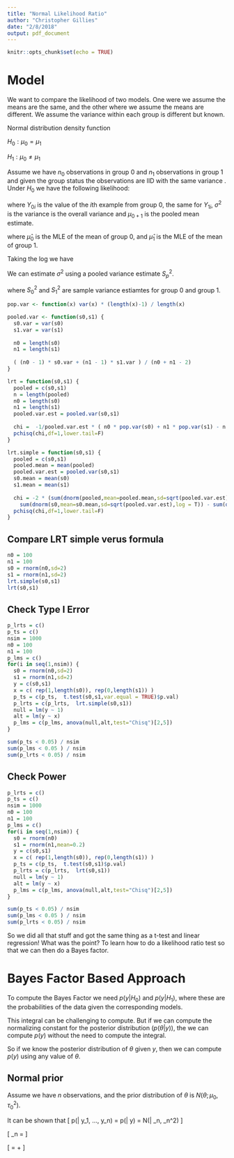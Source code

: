 ```yaml
---
title: "Normal Likelihood Ratio"
author: "Christopher Gillies"
date: "2/8/2018"
output: pdf_document
---
```


```r
knitr::opts_chunk$set(echo = TRUE)
```

# Model
We want to compare the likelihood of two models. One were we assume the means are the same, and the other where we assume the means are different. We  assume the variance within each group is different but known.

Normal distribution density function
\begin{equation}
f(x|\mu,\sigma^2) = \frac{1}{\sqrt{2 \pi \sigma^2}} \exp \left [ -\frac{(x-\mu)^2}{2\sigma^2} \right ]
\end{equation}

$H_0: \mu_0 = \mu_1$

$H_1: \mu_0 \ne \mu_1$



Assume we have $n_0$ observations in group 0 and $n_1$ observations in group 1 and given the group status the observations are IID with the same variance
.
Under $H_0$ we have the following likelihood:

\begin{equation}
L(Y|H_0) = \left ( \frac{1}{\sqrt{2 \pi \sigma^2}} \right )^{n_0}  \left ( \frac{1}{\sqrt{2 \pi \sigma^2}} \right )^{n_1} \exp \left [ -\sum_{i=0}^{n_0}\frac{(Y_{0i}- \hat \mu_{0+1})^2}{2 \sigma^2} \right ] \exp \left [ -\sum_{i=0}^{n_1}\frac{(Y_{1i}- \hat \mu_{0+1})^2}{2  \sigma^2} \right ]
\end{equation}

\begin{equation}
L(Y|H_0) = \left ( \frac{1}{\sqrt{2 \pi \sigma^2}} \right )^{n}  \exp \left [ -\sum_{i=0}^{n}\frac{(Y_{i}- \hat \mu_{0+1})^2}{2 \sigma^2} \right ]
\end{equation}

where $Y_{0i}$ is the value of the $i$th example from group 0, the same for $Y_{1i}$, $\sigma^2$ is the variance is the overall variance and  $\mu_{0+1}$ is the pooled mean estimate.

\begin{equation}
L(Y|H_1) = \left ( \frac{1}{\sqrt{2 \pi \sigma^2}} \right )^{n_0} \left ( \frac{1}{\sqrt{2 \pi  \sigma^2}} \right )^{n_1} \exp \left [ -\sum_{i=0}^{n_0}\frac{(Y_{0i}- \hat \mu_{0})^2}{2  \sigma^2} \right ] \exp \left [ -\sum_{i=0}^{n_1}\frac{(Y_{1i}- \hat \mu_{1})^2}{2 \sigma^2} \right ]
\end{equation}

\begin{equation}
L(Y|H_1) = \left ( \frac{1}{\sqrt{2 \pi \sigma^2}} \right )^{n} \exp \left [ -\sum_{i=0}^{n_0}\frac{(Y_{0i}- \hat \mu_{0})^2}{2  \sigma^2} \right ] \exp \left [ -\sum_{i=0}^{n_1}\frac{(Y_{1i}- \hat \mu_{1})^2}{2 \sigma^2} \right ]
\end{equation}

where $\hat \mu_{0}$ is the MLE of the mean of group 0, and $\hat \mu_{1}$ is the MLE of the mean of group 1.

\begin{equation}
\frac{ L(Y|H_0) }{L(Y|H_1)} = \frac {  \exp \left [  \frac{-1}{2\sigma^2} \sum_{i=0}^{n}(Y_{i}- \hat \mu_{0+1})^2 \right ] } { \exp \left [ \frac{-1}{2\sigma^2} \sum_{i=0}^{n_0}(Y_{0i}- \hat \mu_{0})^2 \right ] \exp \left [ \frac{-1}{2\sigma^2} \sum_{i=0}^{n_1}(Y_{1i}- \hat \mu_{1})^2 \right ] } = \frac{ \exp( \frac{-n \hat \sigma_{0+1}^2}{2\sigma^2} ) } {  \exp(\frac{-n_0 \hat \sigma_{0}^2 - n_1 \hat \sigma_{1}}{2\sigma^2})  }
\end{equation}


Taking the log we have
\begin{equation}
-2 \log \left ( \frac{ L(Y|H_0) }{L(Y|H_1)} \right ) = -2 \left ( \frac{n_0 \hat \sigma_{0}^2 + n_1 \hat \sigma_{1}}{2\sigma^2} - \frac{n \hat \sigma_{0+1}^2}{2\sigma^2} \right ) = \frac{-1}{\sigma^2} \left ( n_0 \hat \sigma_{0}^2 + n_1 \hat \sigma_{1} - n \hat \sigma_{0+1}^2 \right )
\end{equation}

We can estimate $\sigma^2$ using a pooled variance estimate $S_p^2$.


\begin{equation}
S_p^2=\frac{ (n_0 - 1) S_0^2 + (n_1 - 1) S_1^2} { n_0 + n_1 - 2}
\end{equation}

where $S_0^2$ and $S_1^2$ are sample variance estiamtes for group 0 and group 1.

\begin{equation}
-2 \log \left ( \frac{ L(Y|H_0) }{L(Y|H_1)} \right ) \sim \chi^2_1
\end{equation}


```r
pop.var <- function(x) var(x) * (length(x)-1) / length(x)

pooled.var <- function(s0,s1) {
  s0.var = var(s0)
  s1.var = var(s1)
  
  n0 = length(s0)
  n1 = length(s1)
  
  ( (n0 - 1) * s0.var + (n1 - 1) * s1.var ) / (n0 + n1 - 2)
}

lrt = function(s0,s1) {
  pooled = c(s0,s1)
  n = length(pooled)
  n0 = length(s0)
  n1 = length(s1)
  pooled.var.est = pooled.var(s0,s1)
  
  chi =  -1/pooled.var.est * ( n0 * pop.var(s0) + n1 * pop.var(s1) - n * pop.var(pooled)  )
  pchisq(chi,df=1,lower.tail=F)
}

lrt.simple = function(s0,s1) {
  pooled = c(s0,s1)
  pooled.mean = mean(pooled)
  pooled.var.est = pooled.var(s0,s1)
  s0.mean = mean(s0)
  s1.mean = mean(s1)
  
  chi = -2 * (sum(dnorm(pooled,mean=pooled.mean,sd=sqrt(pooled.var.est),log = T)) - 
    sum(dnorm(s0,mean=s0.mean,sd=sqrt(pooled.var.est),log = T)) - sum(dnorm(s1,mean=s1.mean,sd=sqrt(pooled.var.est),log = T)))
  pchisq(chi,df=1,lower.tail=F)
}

```

## Compare LRT simple verus formula
```r
n0 = 100
n1 = 100
s0 = rnorm(n0,sd=2)
s1 = rnorm(n1,sd=2)
lrt.simple(s0,s1)
lrt(s0,s1)

```


## Check Type I Error

```r

p_lrts = c()
p_ts = c()
nsim = 1000
n0 = 100
n1 = 100
p_lms = c()
for(i in seq(1,nsim)) {
  s0 = rnorm(n0,sd=2)
  s1 = rnorm(n1,sd=2)
  y = c(s0,s1)
  x = c( rep(1,length(s0)), rep(0,length(s1)) )
  p_ts = c(p_ts,  t.test(s0,s1,var.equal = TRUE)$p.val)
  p_lrts = c(p_lrts,  lrt.simple(s0,s1)) 
  null = lm(y ~ 1)
  alt = lm(y ~ x)
  p_lms = c(p_lms, anova(null,alt,test="Chisq")[2,5])
}

sum(p_ts < 0.05) / nsim
sum(p_lms < 0.05 ) / nsim
sum(p_lrts < 0.05) / nsim
```


## Check Power

```r

p_lrts = c()
p_ts = c()
nsim = 1000
n0 = 100
n1 = 100
p_lms = c()
for(i in seq(1,nsim)) {
  s0 = rnorm(n0)
  s1 = rnorm(n1,mean=0.2)
  y = c(s0,s1)
  x = c( rep(1,length(s0)), rep(0,length(s1)) )
  p_ts = c(p_ts,  t.test(s0,s1)$p.val)
  p_lrts = c(p_lrts,  lrt(s0,s1)) 
  null = lm(y ~ 1)
  alt = lm(y ~ x)
  p_lms = c(p_lms, anova(null,alt,test="Chisq")[2,5])
}

sum(p_ts < 0.05) / nsim
sum(p_lms < 0.05 ) / nsim
sum(p_lrts < 0.05) / nsim
```

So we did all that stuff and got the same thing as a t-test and linear regression! What was the point? To learn how to do a likelihood ratio test so that we can then do a Bayes factor.

# Bayes Factor Based Approach

To compute the Bayes Factor we need $p(y|H_0)$ and $p(y|H_1)$, where these are the probabilities of the data given the corresponding models.

\begin{equation}
p(y) = \int p(y|\theta) p(\theta) d\theta
\end{equation}

This integral can be challenging to compute. But if we can compute the normalizing constant for the posterior distribution ($p(\theta|y)$), the we can compute $p(y)$ without the need to compute the integral.

\begin{equation}
p(\theta | y) \propto p(y|\theta) p(\theta) = p(y,\theta)
\end{equation}

\begin{equation}
p(\theta | y) p(y) =  p(y,\theta) =  p(y|\theta) p(\theta)
\end{equation}

\begin{equation}
 p(y) = \frac{p(y|\theta) p(\theta)}{p(\theta | y)}
\end{equation}

So if we know the posterior distribution of $\theta$ given $y$, then we can compute $p(y)$ using any value of $\theta$.

## Normal prior
Assume we have $n$ observations, and the prior distribution of $\theta$ is $N(\theta;\mu_0,\tau^2_0)$. 
\begin{equation}
p(\theta | y) \propto p(\theta)p(y|\theta) = p(\theta) \prod_{i=1}^{n} p(y_i|\theta)
\end{equation}

\begin{equation}
 \propto \exp \left ( -\frac{1}{2\tau_0^2} (\theta-\mu_0)^2   \right ) \exp \left ( \prod_{i=1}^n ( -\frac{1}{2\sigma^2} (y_i-\theta)^2   \right )
\end{equation}

\begin{equation}
 \propto \exp \left ( -\frac{1}{2} \left ( \frac{1}{\tau_0^2} (\theta-\mu_0)^2 + \frac{1}{\sigma^2} \sum_{i=1}^n(y_i-\theta)^2 \right )  \right ) 
\end{equation}

It can be shown that
\[
  p(\theta | y_1, ..., y_n) = p(\theta | \bar y) = N(\theta | \mu_n, \tau_n^2)
\]

\[
  \mu_n =  \frac{\frac{1}{\tau_0^2}\mu_0 + \frac{n}{\sigma^2}\bar y}{ \frac{1}{\tau_0^2} + \frac{n}{\sigma^2}}
\]

\[
\frac{1}{\tau_n^2} = \frac{1}{\tau_0^2} + \frac{n}{\sigma^2}
\]


